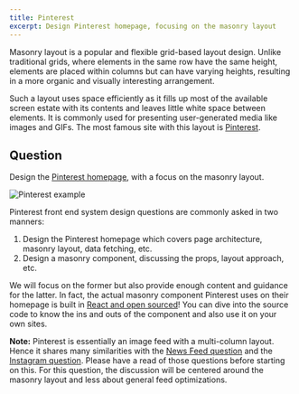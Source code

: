 ```yaml
---
title: Pinterest
excerpt: Design Pinterest homepage, focusing on the masonry layout
---
```


Masonry layout is a popular and flexible grid-based layout design. Unlike traditional grids, where elements in the same row have the same height, elements are placed within columns but can have varying heights, resulting in a more organic and visually interesting arrangement.

Such a layout uses space efficiently as it fills up most of the available screen estate with its contents and leaves little white space between elements. It is commonly used for presenting user-generated media like images and GIFs. The most famous site with this layout is [Pinterest](https://pinterest.com/).

## Question

Design the [Pinterest homepage](https://pinterest.com/), with a focus on the masonry layout.

![Pinterest example](/img/questions/pinterest/pinterest-example.png)

Pinterest front end system design questions are commonly asked in two manners:

1. Design the Pinterest homepage which covers page architecture, masonry layout, data fetching, etc.
1. Design a masonry component, discussing the props, layout approach, etc.

We will focus on the former but also provide enough content and guidance for the latter. In fact, the actual masonry component Pinterest uses on their homepage is built in [React and open sourced](https://gestalt.pinterest.systems/web/masonry)! You can dive into the source code to know the ins and outs of the component and also use it on your own sites.

**Note:** Pinterest is essentially an image feed with a multi-column layout. Hence it shares many similarities with the [News Feed question](/questions/system-design/news-feed-facebook) and the [Instagram question](/questions/system-design/photo-sharing-instagram). Please have a read of those questions before starting on this. For this question, the discussion will be centered around the masonry layout and less about general feed optimizations.
